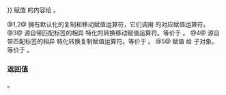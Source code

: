 {{cpp/experimental/ranges/tagged/title|operator{{=}}}}
{{cpp/experimental/ranges/utility/tagged/navbar}}
{{dcl begin}}
{{dcl|num=1|1=
tagged &amp;operator=( tagged&amp;&amp; that ) = default;
}}
{{dcl|num=2|1=
tagged &amp;operator=( const tagged&amp; that ) = default;
}}
{{dcl|num=3|1=
template&lt; class Other &gt;
    requires Assignable&lt;Base&amp;, Other&gt;
constexpr tagged&amp; operator=( ranges::tagged&lt;Other, Tags...&gt;&amp;&amp; that )
    noexcept(std::is_nothrow_assignable&lt;Base&amp;, Other&gt;::value);
}}
{{dcl|num=4|1=
template&lt; class Other &gt;
    requires Assignable&lt;Base&amp;, const Other&amp;&gt;
constexpr tagged&amp; operator=( const ranges::tagged&lt;Other, Tags...&gt;&amp; that );
}}
{{dcl|num=5|1=
template&lt; class U &gt;
    requires Assignable&lt;Base&amp;, U&gt; &amp;&amp; !Same&lt;std::decay_t&lt;U&gt;, tagged&gt;
constexpr tagged&amp; operator=( U&amp;&amp; that ) noexcept(std::is_nothrow_assignable&lt;Base&amp;, U&gt;::value);
}}
{{dcl end}}
赋值 {{c|that}} 的内容给 {{c|*this}}。

@1,2@ {{tt|tagged}} 拥有默认化的复制和移动赋值运算符，它们调用 {{tt|Base}} 的对应赋值运算符。
@3@ 源自带匹配标签的相异 {{tt|tagged}} 特化的转换移动赋值运算符。等价于 {{c|1=static_cast&lt;Base&amp;&gt;(*this) = static_cast&lt;Other&amp;&amp;&gt;(that);}}。
@4@ 源自带匹配标签的相异 {{tt|tagged}} 特化转换复制赋值运算符。等价于 {{c|1=static_cast&lt;Base&amp;&gt;(*this) = static_cast&lt;const Other&amp;&gt;(that);}}。
@5@ 赋值 {{c|that}} 给 {{tt|Base}} 子对象。等价于 {{c|1=static_cast&lt;Base&amp;&gt;(*this) = std::forward&lt;U&gt;(that);}}。

=== 返回值 ===
{{tt|*this}}。

{{langlinks|en}}